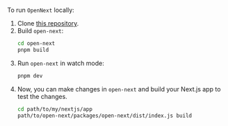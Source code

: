 To run `OpenNext` locally:

1. Clone [this repository](https://github.com/sst/open-next).
1. Build `open-next`:
   ```bash
   cd open-next
   pnpm build
   ```
1. Run `open-next` in watch mode:
   ```bash
   pnpm dev
   ```
1. Now, you can make changes in `open-next` and build your Next.js app to test the changes.
   ```bash
   cd path/to/my/nextjs/app
   path/to/open-next/packages/open-next/dist/index.js build
   ```
